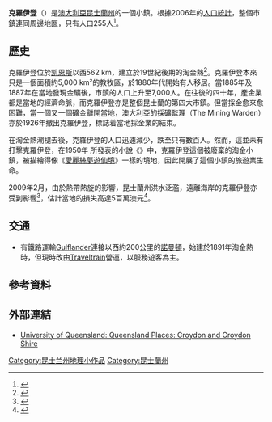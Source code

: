 {{noteTA
|G1=地名
|G2=UK Places
}}
{{Otheruses|subject=[[昆士蘭州|昆士蘭州]]的小鎮|other=克羅伊登的其他意思|克羅伊登 (消歧義)}}
{{Infobox Australian Place | type = town
|name     = 克羅伊登 <br> Croydon
|state    = qld
|image    = Croydon Shire Hall (2011).jpg
|caption  = 克羅伊登郡廳（2011年）
|coordinates={{coord|18.205|S|142.245|E|region:AU-QLD_type:city(255)|display=inline,title}} <ref>{{Gazetteer of Australia|name=Croydon |id=130950}} Retrieved 15 November 2009.</ref>  
|latd=18|latm=12|latNS=S|longd=142|longm=14|longEW=E 
|lga      = Croydon Shire Council
|postcode = 4871
|est      = 
|pop      = 255
|pop_footnotes=<ref name="ABS"/>
|elevation= 116
|elevation_footnotes=<ref>[http://www.bom.gov.au/climate/averages/tables/cw_029012.shtml Bureau of Meteorology] {{Wayback|url=http://www.bom.gov.au/climate/averages/tables/cw_029012.shtml |date=20070902064217 }} - Retrieved 2008-01-27</ref>
|maxtemp  = 33.9
|mintemp  = 20.4
|rainfall = 731.6
| stategov = [[伊薩山選區|伊薩山選區]]
|fedgov   = [[Division_of_Kennedy|Kennedy]]
|dist1    = 1896
|dir1     = NW
|location1= [[布里斯班|布里斯班]]
|dist2    = 529
|dir2     = W
|location2= [[凯恩斯_(昆士兰州)|凯恩斯]]
|dist3    = 156
|dir3     = SE
|location3= [[諾曼頓|諾曼頓]]
}}
'''克羅伊登'''（{{lang-en|Croydon}}）是[[澳大利亞|澳大利亞]][[昆士蘭州|昆士蘭州]]的一個小鎮。根據2006年的[[2006年澳大利亞人口統計|人口統計]]，整個市鎮連同周邊地區，只有人口255人<ref name="ABS">{{Census 2006 AUS
|id=SSC35733 
|name=Croydon (Croydon Shire) (State Suburb)
|accessdate=2008-01-27
|quick=on}}</ref>。

== 歷史 ==
克羅伊登位於[[凯恩斯_(昆士兰州)|凯恩斯]]以西562 km，建立於19世紀後期的淘金熱<ref>{{cite web |url=http://www.croydon.qld.gov.au |title=Croydon Shire Council |publisher=Croydon Shire Council |accessdate=15 November 2009 |archive-date=2009-10-29 |archive-url=https://web.archive.org/web/20091029212515/http://www.croydon.qld.gov.au/ |dead-url=no }}</ref>。克羅伊登本來只是一個面積約5,000 km²的教牧區，於1880年代開始有人移居。當1885年及1887年在當地發現金礦後，市鎮的人口上升至7,000人。在往後的四十年，產金業都是當地的經濟命脈，而克羅伊登亦是整個昆士蘭的第四大市鎮。但當採金愈來愈困難，當一個又一個礦金離開當地，澳大利亞的採礦監理（The Mining Warden）亦於1926年撤出克羅伊登，標誌着當地採金業的結束。

在淘金熱潮褪去後，克羅伊登的人口迅速減少，跌至只有數百人。然而，這並未有打擊克羅伊登，在1950年 {{tsl|en|Nevil Shute|}} 所發表的小說《{{tsl|en|A Town Like Alice|}}》中，克羅伊登這個被廢棄的淘金小鎮，被描繪得像《[[愛麗絲夢遊仙境|愛麗絲夢遊仙境]]》一樣的境地，因此開展了這個小鎮的旅遊業生命。

2009年2月，由於熱帶熱旋的影響，昆士蘭州洪水泛濫，遠離海岸的克羅伊登亦受到影響<ref>{{cite web |url=http://www.abc.net.au/news/stories/2009/01/13/2465144.htm |title=Qld flood disaster bill tops $25 million |author=ABC News |date=13 January 2009 |publisher=Australian Broadcasting Corporartion |accessdate=15 November 2009 |archive-date=2009-11-20 |archive-url=https://web.archive.org/web/20091120194540/http://www.abc.net.au/news/stories/2009/01/13/2465144.htm |dead-url=no }}</ref>，估計當地的損失高達5百萬澳元<ref>{{cite web |url=http://www.abc.net.au/news/stories/2009/07/23/2634135.htm?site=news |title=Flood-hit roads hampering livestock trucks |author=ABC News |date=23 July 2009 |publisher=Australian Broadcasting Corporartion |accessdate=15 November 2009 |archive-date=2010-11-30 |archive-url=https://web.archive.org/web/20101130132354/http://www.abc.net.au/news/stories/2009/07/23/2634135.htm?site=news |dead-url=no }}</ref>。

== 交通 ==
* 有鐵路運輸[[Gulflander|Gulflander]]連接以西約200公里的[[諾曼頓|諾曼頓]]，始建於1891年淘金熱時，但現時改由[[Traveltrain|Traveltrain]]營運，以服務遊客為主。

== 參考資料 ==
{{reflist}}

== 外部連結 ==
{{stack begin}}
{{commonscat|Croydon, Queensland}}
{{stack end}}
* [http://queenslandplaces.com.au/croydon-and-croydon-shire University of Queensland: Queensland Places: Croydon and Croydon Shire]{{Wayback|url=http://queenslandplaces.com.au/croydon-and-croydon-shire |date=20120316212608 }}

[[Category:昆士兰州地理小作品|Category:昆士兰州地理小作品]]
[[Category:昆士蘭州|Category:昆士蘭州]]